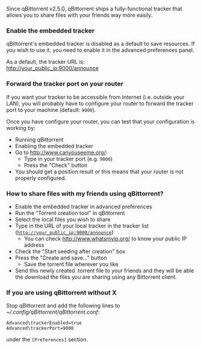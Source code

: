 Since qBittorrent v2.5.0, qBittorrent ships a fully-functional tracker that allows you to share files with your friends way more easily.

=== Enable the embedded tracker ===
qBittorrent's embedded tracker is disabled as a default to save resources. If you wish to use it, you need to enable it in the advanced preferences panel.

As a default, the tracker URL is:<br />
 http://your_public_ip:9000/announce

=== Forward the tracker port on your router ===
If you want your tracker to be accessible from Internet (i.e. outside your LAN), you will probably have to configure your router to forward the tracker port to your machine (default: <code>9000</code>).

Once you have configure your router, you can test that your configuration is working by:
* Running qBittorrent
* Enabling the embedded tracker
* Go to [[http://www.canyouseeme.org/]]:
** Type in your tracker port (e.g. <code>9000</code>)
** Press the "Check" button
* You should get a position result or this means that your router is not properly configured.

=== How to share files with my friends using qBittorrent? ===

* Enable the embedded tracker in advanced preferences
* Run the "Torrent creation tool" in qBittorrent
* Select the local files you wish to share
* Type in the URL of your local tracker in the tracker list (<code>http://your_public_ip:9000/announce</code>)
** You can check [[http://www.whatsmyip.org/]] to know your public IP address
* Check the "Start seeding after creation" box
* Press the "Create and save..." button
** Save the torrent file wherever you like
* Send this newly created .torrent file to your friends and they will be able the download the files you are sharing using any Bittorrent client.

=== If you are using qBittorrent without X ===
Stop qBittorrent and add the following lines to ''~/.config/qBittorrent/qBittorrent.conf'':
 Advanced\trackerEnabled=true
 Advanced\trackerPort=9000
under the <code>[Preferences]</code> section.
